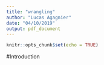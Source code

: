 ```yaml
---
title: "wrangling"
author: "Lucas Agagnier"
date: "04/10/2019"
output: pdf_document
---
```


```r
knitr::opts_chunk$set(echo = TRUE)
```

#Introduction
